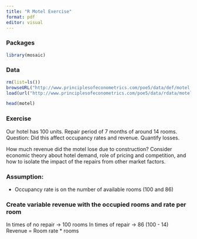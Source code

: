 ```yaml
---
title: "R Motel Exercise"
format: pdf
editor: visual
---
```


##############################################################################
##############################################################################
##############################################################################
##############################################################################

### Packages
```r
library(mosaic)
```

### Data
```r
rm(list=ls())
browseURL("http://www.principlesofeconometrics.com/poe5/data/def/motel.def")
load(url("http://www.principlesofeconometrics.com/poe5/data/rdata/motel.rdata"))

head(motel)
```

### Exercise
Our hotel has 100 units. Repair period of 7 months of around 14 rooms. 
Question: Did this affect occupancy rates and revenue.
Quantify losses. 

How much revenue did the motel lose due to construction?
Consider economic theory about hotel demand, role of pricing and competition,
and how to isolate the impact of the repairs from other market factors.

### Assumption:
- Occupancy rate is on the number of available rooms (100 and 86)

##############################################################################
##############################################################################

### Create variable revenue with the occupied rooms and rate per room

In times of no repair -> 100 rooms
In times of repair    -> 86 (100 - 14)
Revenue = Room rate * rooms
